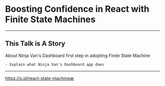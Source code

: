 

<Head>
  <title>Boosting Confidence in React with Finite State Machines</title>
</Head>

# Boosting Confidence in React with Finite State Machines

---

## This Talk is A Story

About Ninja Van's Dashboard first step in adopting Finite State Machine

```notes
- Explain what Ninja Van's Dashboard app does
```

---

<https://s.id/react-state-machineæ>
